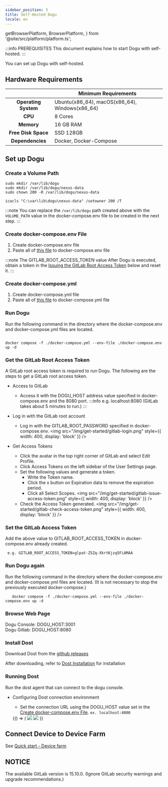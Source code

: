 ```yaml
---
sidebar_position: 3
title: Self-Hosted Dogu
locale: en
---
```


  getBrowserPlatform,
  BrowserPlatform,
} from '@site/src/platform/platform.ts';



:::info PREREQUISITES
This document explains how to start Dogu with self-hosted.
:::

You can set up Dogu with self-hosted.

## Hardware Requirements

|                          | Minimum Requirements                           |
| :----------------------: | ---------------------------------------------- |
| <b>Operating System</b>  | Ubuntu(x86_64), macOS(x86_64), Windows(x86_64) |
|       <b> CPU </b>       | 8 Cores                                        |
|     <b> Memory </b>      | 16 GB RAM                                      |
| <b> Free Disk Space </b> | SSD 128GB                                      |
|  <b> Dependencies </b>   | Docker, Docker-Compose                         |

## Set up Dogu

### Create a Volume Path

<Tabs groupId="os" defaultValue="linux">
<TabItem value="linux" label="Linux" default>

```
sudo mkdir /var/lib/dogu
sudo mkdir /var/lib/dogu/nexus-data
sudo chown 200 -R /var/lib/dogu/nexus-data
```

</TabItem>

<TabItem value="windows" label="Windows">

```
icacls "C:\var\lib\dogu\nexus-data" /setowner 200 /T
```

</TabItem>
</Tabs>

:::note
You can replace the `/var/lib/dogu` path created above with the `VOLUME_PATH` value in the docker-compose.env file to be created in the next step.
:::

### Create docker-compose.env File

1. Create docker-compose.env file
2. Paste all of [this file](https://github.com/dogu-team/dogu/blob/main/docker-compose.env) to docker-compose.env file

:::note
The GITLAB_ROOT_ACCESS_TOKEN value
After Dogu is executed, obtain a token in the [Issuing the GitLab Root Access Token](/self-hosted/get-started#get-the-gitlab-root-access-token) below and reset it.
:::

### Create docker-compose.yml

1. Create docker-compose.yml file
2. Paste all of [this file](https://github.com/dogu-team/dogu/blob/main/docker-compose.yml) to docker-compose.yml file

### Run Dogu

Run the following command in the directory where the docker-compose.env and docker-compose.yml files are located.

```

docker compose -f ./docker-compose.yml --env-file ./docker-compose.env up -d

```

### Get the GitLab Root Access Token

A GitLab root access token is required to run Dogu.
The following are the steps to get a GitLab root access token.

- Access to GitLab

  - Access it with the DOGU_HOST address value specified in docker-compose.env and the 8080 port.
    :::info
    e.g. localhost:8080 (GitLab takes about 5 minutes to run.)
    :::

- Log in with the GitLab root account

  - Log in with the GITLAB_ROOT_PASSWORD specified in docker-compose.env.
    <img
      src="/img/get-started/gitlab-login.png"
      style={{ width: 400, display: 'block' }}
    />

- Get Access Tokens
  - Click the avatar in the top right corner of GitLab and select Edit Profile.
  - Click Access Tokens on the left sidebar of the User Settings page.
  - Set the following values and generate a token.
    - Write the Token name.
    - Click the x button on Expiration data to remove the expiration period.
    - Click all Select Scopes.
      <img
        src="/img/get-started/gitlab-issue-access-token.png"
        style={{ width: 400, display: 'block' }}
      />
  - Check the Access Token generated.
    <img
      src="/img/get-started/gitlab-check-access-token.png"
      style={{ width: 400, display: 'block' }}
    />

### Set the GitLab Access Token

Add the above value to GITLAB_ROOT_ACCESS_TOKEN in docker-compose.env already created.

```
 e.g. GITLAB_ROOT_ACCESS_TOKEN=glpat-Z5Zq-XkrtKjzq5FiAMAA
```

### Run Dogu again

Run the following command in the directory where the docker-compose.env and docker-compose.yml files are located. (It is not necessary to stop the previously
executed docker-compose.)

```
   docker compose -f ./docker-compose.yml --env-file ./docker-compose.env up -d
```

### Browse Web Page

Dogu Console: DOGU_HOST:3001  
Dogu Gitlab: DOGU_HOST:8080

### Install Dost

Download Dost from the [github releases](https://github.com/dogu-team/dogu/releases)

After downloading, refer to [Dost Installation](/host-and-device/host/get-started#installation) for installation

### Running Dost

Run the dost agent that can connect to the dogu console.

- Configuring Dost connection environment

  - Set the connection URL using the DOGU_HOST value set in the [Create docker-compose.env File](/self-hosted/get-started#create-docker-composeenv-file).
    `ex. localhost:4000`

  <BrowserOnly>
    {() => (
      <Tabs groupId="os" defaultValue={getBrowserPlatform('windows')}>
        <TabItem value="windows" label="Windows" default>
          <img src={dost_windows_api_url_input} style={{ width: 600 }} />
        </TabItem>
        <TabItem value="macos" label="macOS">
          <img src={dost_macos_api_url_input} style={{ width: 600 }} />
        </TabItem>
      </Tabs>
    )}
  </BrowserOnly>

## Connect Device to Device Farm

See [Quick start - Device farm](/get-started/device-farm)

## NOTICE

The available GitLab version is 15.10.0. (Ignore GitLab security warnings and upgrade recommendations.)

